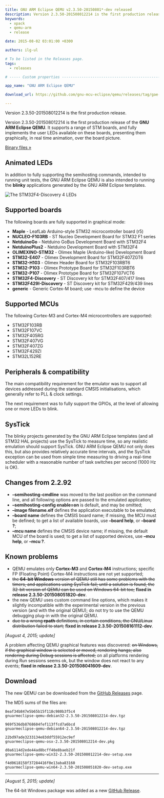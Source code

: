 ```yaml
---
title: GNU ARM Eclipse QEMU v2.3.50-20150801*-dev released
description: Version 2.3.50-201508012214 is the first production release of GNU ARM Eclipse QEMU.
keywords:
  - xpack
  - qemu-arm
  - release

date: 2015-08-02 03:01:00 +0300

authors: ilg-ul

# To be listed in the Releases page.
tags:
  - releases

# ----- Custom properties -----------------------------------------------------

app_name: "GNU ARM Eclipse QEMU"

download_url: https://github.com/gnu-mcu-eclipse/qemu/releases/tag/gae-2.3.50-20150801/

---
```


<head><title>{frontMatter.title}</title></head>
<head><meta property="og:title" content={frontMatter.title} /></head>

Version 2.3.50-201508012214 is the first production release.

<!-- truncate -->

Version 2.3.50-201508012214 is the first production release of the **GNU ARM Eclipse QEMU**. It supports a range of STM boards, and fully implements the user LEDs available on these boards, presenting them graphically, in real time animation, over the board picture.

<!-- truncate -->

<p><a href={frontMatter.download_url}>Binary files »</a></p>

## Animated LEDs

In addition to fully supporting the semihosting commands, intended to running unit tests, the GNU ARM Eclipse QEMU is also intended to running the **blinky** applications generated by the GNU ARM Eclipse templates.

![The STM32F4-Discovery 4 LEDs](/img/2015/stm32f4-discovery-leds.png)

## Supported boards

The following boards are fully supported in graphical mode:

* **Maple** - LeafLab Arduino-style STM32 microcontroller board (r5)
* **NUCLEO-F103RB** - ST Nucleo Development Board for STM32 F1 series
* **NetduinoGo** - Netduino GoBus Development Board with STM32F4
* **NetduinoPlus2** - Netduino Development Board with STM32F4
* **OLIMEXINO-STM32** - Olimex Maple (Arduino-like) Development Board
* **STM32-E407** - Olimex Development Board for STM32F407ZGT6
* **STM32-H103** - Olimex Header Board for STM32F103RBT6
* **STM32-P103** - Olimex Prototype Board for STM32F103RBT6
* **STM32-P107** - Olimex Prototype Board for STM32F107VCT6
* **STM32F4-Discovery** - ST Discovery kit for STM32F407/417 lines
* **STM32F429I-Discovery** - ST Discovery kit for STM32F429/439 lines
* **generic** - Generic Cortex-M board; use -mcu to define the device

## Supported MCUs

The following Cortex-M3 and Cortex-M4 microcontrollers are supported:

* STM32F103RB
* STM32F107VC
* STM32F405RG
* STM32F407VG
* STM32F407ZG
* STM32F429ZI
* STM32L152RE

## Peripherals & compatibility

The main compatibility requirement for the emulator was to support all devices addressed during the standard CMSIS initialisations, which generally refer to PLL & clock settings.

The next requirement was to fully support the GPIOs, at the level of allowing one or more LEDs to blink.

## SysTick

The blinky projects generated by the GNU ARM Eclipse templates (and all STM32 HAL projects) use the SysTick to measure time, so any realistic emulation should support SysTick. GNU ARM Eclipse QEMU not only does this, but also provides relatively accurate time intervals, and the SysTick exception can be used from simple time measuring to driving a real-time scheduler with a reasonable number of task switches per second (1000 Hz is OK).

## Changes from 2.2.92

* **–semihosting-cmdline** was moved to the last position on the command line, and all following options are passed to the emulated application;
* **–semihosting-config enable=on** is default, and may be omitted;
* **–image filename.elf** defines the application executable to be emulated;
* **–board name** defines the CMSIS board name; if missing, the MCU must be defined; to get a list of available boards, use **–board help**, or **–board ?**;
* **–mcu name** defines the CMSIS device name; if missing, the default MCU of the board is used; to get a list of supported devices, use **–mcu help**, or **–mcu ?**.

## Known problems

* QEMU emulates only **Cortex-M3** and **Cortex-M4** instructions; specific FP (Floating Point) Cortex-M4 instructions are not yet supported;
* <del>the **64-bit Windows** version of QEMU still has some problems with the timers, and applications using SysTick fail; until a solution is found, the 32-bit version of QEMU can be used on Windows 64-bit too;</del> **fixed in release 2.3.50-201508051820-dev**.
* the new QEMU uses custom command line options, which makes it slightly incompatible with the experimental version in the previous version (and with the original QEMU); do not try to use the QEMU debugging plug-in with the original QEMU.
* <del>due to a wrong **rpath** definitions, in certain conditions, the GNU/Linux distribution failed to start;</del> **fixed in release 2.3.50-201508161112-dev**.

_[August 4, 2015; update]_

A problem affecting QEMU graphical features was discovered: <del>on Windows, if the graphical window is selected or moved, rendering hangs; also rendering during Debug sessions is affected;</del> on all platforms rendering during Run sessions seems ok, but the window does not react to any events; **fixed in release 2.3.50-201508041609-dev**.

## Download

The new QEMU can be downloaded from the <a href={frontMatter.download_url}>GitHub Releases</a> page.

The MD5 sums of the files are:

	8eaf34b847e5b65b15f118c980b3f5c4
	gnuarmeclipse-qemu-debian32-2.3.50-201508012214-dev.tgz

	969f536db8768604fef113ffcd7a6bcd
	gnuarmeclipse-qemu-debian64-2.3.50-201508012214-dev.tgz

	22bd97ade3233134e83ddf55912ec9ef
	gnuarmeclipse-qemu-osx-2.3.50-201508012214-dev.pkg

	d0a6114d2ede44ad8bcff40e8baeb21f
	gnuarmeclipse-qemu-win32-2.3.50-201508012214-dev-setup.exe

	f4d0618158f37284416f0e13aba83160
	gnuarmeclipse-qemu-win64-2.3.50-201508051820-dev-setup.exe

---
_[August 5, 2015; update]_

The 64-bit Windows package was added as a new [GitHub Release](https://github.com/gnu-mcu-eclipse/qemu/releases/tag/gae-2.3.50-20150805).
